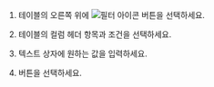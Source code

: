 <Title level={props.level} hashid="tablefilter">테이블 데이터 필터링하기</Title>

<ProdImg img='db-bottom-table-filter.png' desc='Filter' />

1. 테이블의 오른쪽 위에 ![필터 아이콘](/img/ico-filter.svg) 버튼을 선택하세요.

1. 테이블의 컬럼 헤더 항목과 조건을 선택하세요.

1. <Cmdname sid="enter_condition" className="uitext" /> 텍스트 상자에 원하는 값을 입력하세요.

1. <Cmdname sid="save" className="uitext" /> 버튼을 선택하세요.